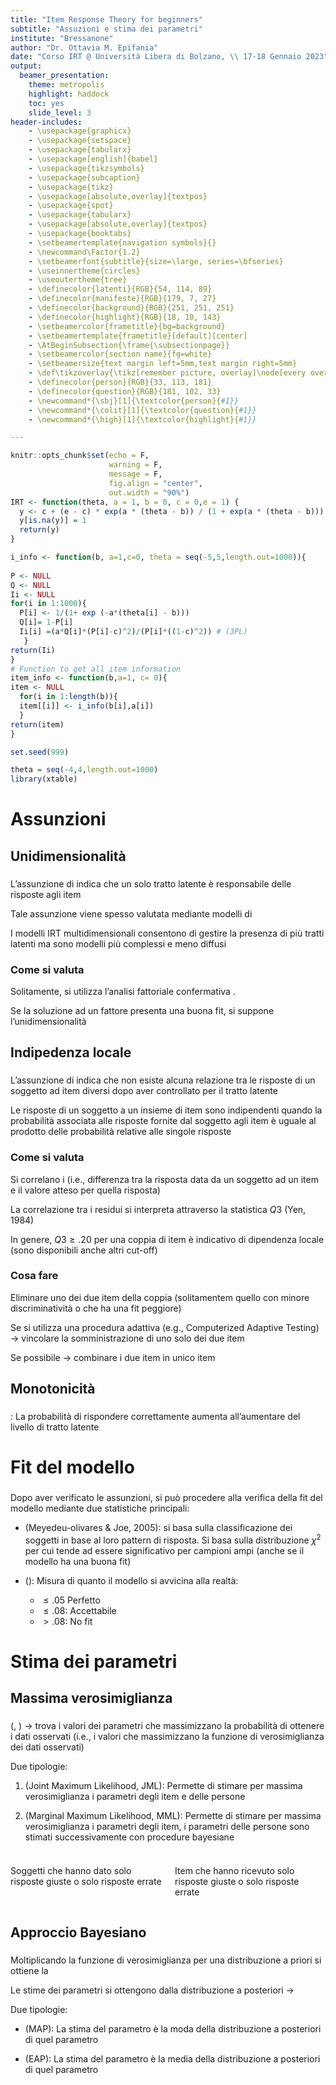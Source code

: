 ```yaml
---
title: "Item Response Theory for beginners"
subtitle: "Assuzioni e stima dei parametri"
institute: "Bressanone"
author: "Dr. Ottavia M. Epifania"
date: "Corso IRT @ Università Libera di Bolzano, \\ 17-18 Gennaio 2023"
output: 
  beamer_presentation: 
    theme: metropolis
    highlight: haddock
    toc: yes
    slide_level: 3
header-includes:
    - \usepackage{graphicx} 
    - \usepackage{setspace}
    - \usepackage{tabularx}
    - \usepackage[english]{babel}
    - \usepackage{tikzsymbols}
    - \usepackage{subcaption}
    - \usepackage{tikz}
    - \usepackage[absolute,overlay]{textpos}
    - \usepackage{spot}
    - \usepackage{tabularx}
    - \usepackage[absolute,overlay]{textpos}
    - \usepackage{booktabs}
    - \setbeamertemplate{navigation symbols}{}
    - \newcommand\Factor{1.2}
    - \setbeamerfont{subtitle}{size=\large, series=\bfseries}
    - \useinnertheme{circles}
    - \useoutertheme{tree}
    - \definecolor{latenti}{RGB}{54, 114, 89}
    - \definecolor{manifeste}{RGB}{179, 7, 27}
    - \definecolor{background}{RGB}{251, 251, 251}
    - \definecolor{highlight}{RGB}{18, 10, 143}
    - \setbeamercolor{frametitle}{bg=background}
    - \setbeamertemplate{frametitle}[default][center]
    - \AtBeginSubsection{\frame{\subsectionpage}}
    - \setbeamercolor{section name}{fg=white}
    - \setbeamersize{text margin left=5mm,text margin right=5mm} 
    - \def\tikzoverlay{\tikz[remember picture, overlay]\node[every overlay node]}
    - \definecolor{person}{RGB}{33, 113, 181}
    - \definecolor{question}{RGB}{181, 102, 33}
    - \newcommand*{\sbj}[1]{\textcolor{person}{#1}}
    - \newcommand*{\colit}[1]{\textcolor{question}{#1}}
    - \newcommand*{\high}[1]{\textcolor{highlight}{#1}}

---
```


```r
knitr::opts_chunk$set(echo = F, 
                      warning = F, 
                      message = F, 
                      fig.align = "center", 
                      out.width = "90%")
IRT <- function(theta, a = 1, b = 0, c = 0,e = 1) {
  y <- c + (e - c) * exp(a * (theta - b)) / (1 + exp(a * (theta - b)))
  y[is.na(y)] = 1
  return(y)
}

i_info <- function(b, a=1,c=0, theta = seq(-5,5,length.out=1000)){
 
P <- NULL 
Q <- NULL
Ii <- NULL
for(i in 1:1000){
  P[i] <- 1/(1+ exp (-a*(theta[i] - b)))
  Q[i]= 1-P[i]
  Ii[i] =(a*Q[i]*(P[i]-c)^2)/(P[i]*((1-c)^2)) # (3PL)
   }
return(Ii)
}
# Function to get all item information
item_info <- function(b,a=1, c= 0){
item <- NULL
  for(i in 1:length(b)){
  item[[i]] <- i_info(b[i],a[i])
  }
return(item)
}

set.seed(999)

theta = seq(-4,4,length.out=1000)
library(xtable)

```

# Assunzioni 

## Unidimensionalità 

### 


L’assunzione di \high{\textbf{unidimensionalità}} indica che un solo tratto latente è
responsabile delle risposte agli item

Tale assunzione viene spesso valutata mediante modelli di \high{analisi fattoriale confermativa}

I modelli IRT multidimensionali consentono di gestire la presenza di più tratti latenti ma sono modelli più complessi e meno diffusi 

\begin{block}{In caso di violazione}

\vspace{3mm}
Il modello IRT scelto può essere applicato, ma: 

- si possono ottenere stime dei parametri distorte/non intepretabili

- anche se si ottenessero delle stime interpretabili, queste non hanno senso perché il modello non ha senso

\end{block}


### Come si valuta

Solitamente, si utilizza l'analisi fattoriale confermativa \high{(CFA)}. 

Se la soluzione ad un fattore presenta una buona fit, si suppone l'unidimensionalità

\begin{block}{Indici di fit CFA}

\vspace{3mm}
Comparative Fit Index (CFI) $> .90$


Standardized Root Mean Square Residual (SRMSR) $<.08$

Root Mean Sqaure Error of Approximation (RMSEA) $<. 08$

\end{block}

## Indipedenza locale

### 

L’assunzione di \high{\textbf{indipendenza locale}} indica che non esiste alcuna relazione tra le risposte di un soggetto ad item diversi dopo aver controllato per il
tratto latente

Le risposte di un soggetto a un insieme di item sono indipendenti quando la probabilità associata alle risposte fornite dal soggetto agli item è uguale al prodotto delle probabilità relative alle singole risposte

\begin{block}{In caso di violazione}


\vspace{3mm}
Si rischia di sovrastimare l’informatività (attendibilità) del test
\end{block}


### Come si valuta 

Si correlano i \high{\textbf{residui}} (i.e.,  differenza tra la risposta data da un soggetto ad un item e il valore atteso per quella risposta) 

La correlazione tra i residui si interpreta attraverso la statistica $Q3$ (Yen, 1984)

In genere, $Q3\geq .20$ per una coppia di item è indicativo di dipendenza locale (sono disponibili anche altri cut-off)

### Cosa fare

Eliminare uno dei due item della coppia (solitamentem quello con minore discriminatività o che ha una fit peggiore)

Se si utilizza una procedura adattiva (e.g., Computerized Adaptive Testing) $\rightarrow$ vincolare la somministrazione di uno solo dei due item

Se possibile $\rightarrow$ combinare i due item in unico item \includegraphics[width=.10\linewidth]{"img/frank.jpg"}


## Monotonicità 

### 

\high{\textbf{Monotonicità}}: La probabilità di rispondere correttamente aumenta all'aumentare del livello di tratto latente

\begin{block}{Come si valuta}

\vspace{3mm}
Si valuta per ogni item

Coefficiente $H$ di Mokken (Originariamente di Loevinger). 

$H \geq .3$: Item accettabile 

$H \geq .5$: Item eccellente 

$H < .3$: Item non accettabile 


\end{block}

\begin{block}{In caso di violazione}

\vspace{3mm}
Effetti negativi sull'attendibilità e validità della scala
\end{block}

# Fit del modello 

### 

Dopo aver verificato le assunzioni, si può procedere alla verifica della fit del modello mediante due statistiche principali: 

- \high{\textbf{$M^2$}} (Meyedeu-olivares & Joe, 2005): si basa sulla classificazione dei soggetti in base al loro pattern di risposta. Si basa sulla distribuzione $\chi^2$ per cui tende ad essere significativo per campioni ampi (anche se il modello ha una buona fit)

- \high{\textbf{Root Mean Square Error of Approximation}} (\high{\textbf{RMSEA}}): Misura di quanto il modello si avvicina alla realtà: 
  - $\leq .05$ Perfetto
  - $\leq .08$: Accettabile
  - $> .08$: No fit

# Stima dei parametri 

## Massima verosimiglianza 

###

\high{Massima verosimiglianza} (\high{Maximum Likelihood}, \high{ML}) $\rightarrow$ trova i valori dei parametri che massimizzano la probabilità di ottenere i dati osservati (i.e., i valori che massimizzano la funzione di verosimiglianza dei dati osservati)

Due tipologie: 

1. \high{\textbf{Massima verosimiglianza congiunta}} (Joint Maximum Likelihood, JML): Permette di stimare per massima verosimiglianza \textbf{congiuntamente} i parametri degli item e delle persone

2. \high{\textbf{Massima verosimiglianza marginale}} (Marginal Maximum Likelihood, MML): Permette di stimare per massima verosimiglianza i parametri degli item, i parametri delle persone sono stimati successivamente con procedure bayesiane

###

\begin{exampleblock}{Vantaggi ML}

\vspace{3mm}
All'aumentare dell'ampiezza campionaria $\rightarrow$ le stime per ML covergono al valore vero (\high{unbiased})

\end{exampleblock}

\begin{alertblock}{Svantaggi ML}

\vspace{3mm}
Le stime di soggetti/item con punteggi estremi sono $+$ o $-$ $\infty$

Per ovviare a questo problema: 

$\rightarrow$ Sottrarre $.30$ se il punteggio è massimo

$\rightarrow$ Aggiungere $.30$ se il punteggio è minimo

\end{alertblock}

\begin{center}
Puteggi estremi:
\end{center}

::: columns

:::: column

Soggetti che hanno dato solo risposte giuste o solo risposte errate

::::

:::: column

Item che hanno ricevuto solo risposte giuste o solo risposte errate
::::

:::

## Approccio Bayesiano

### 

Moltiplicando la funzione di verosimiglianza per una distribuzione a priori si ottiene la \textbf{distribuzione a posteriori}

Le stime dei parametri si ottengono dalla distribuzione a posteriori $\rightarrow$ \high{stime bayesiane}

Due tipologie: 

- \high{\textbf{Maximum a Posteriori}} (MAP): La stima del parametro è la moda della distribuzione a posteriori di quel parametro

- \high{\textbf{Expected a Posteriori}} (EAP): La stima del parametro è la media della distribuzione a posteriori di quel parametro


### 

\begin{exampleblock}{Vantaggi approcci bayesiani}

\vspace{3mm}
Permettono la stima \textbf{finita} dei parametri dei soggetti e degli item anche in caso di punteggi estremi

\end{exampleblock}


